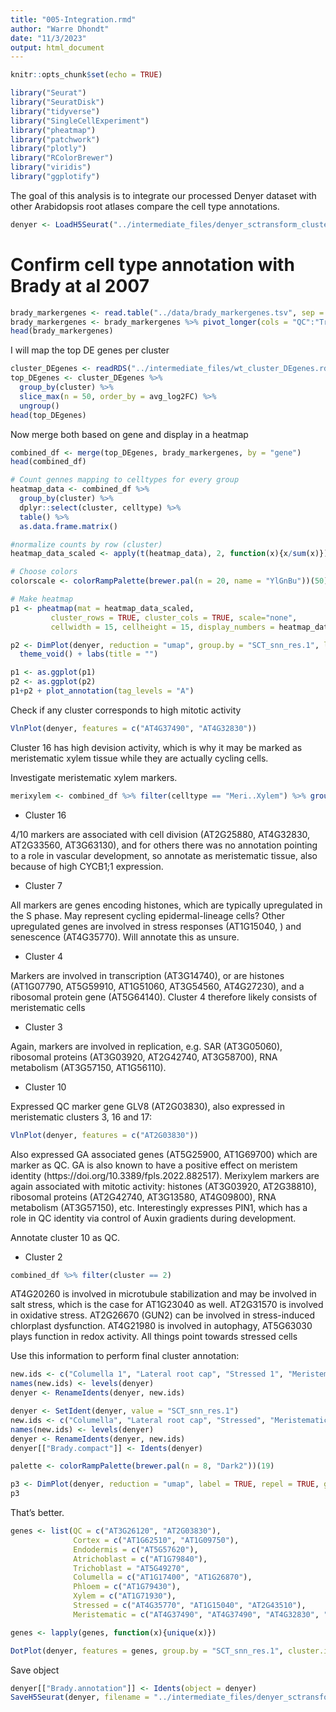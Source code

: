 ```yaml
---
title: "005-Integration.rmd"
author: "Warre Dhondt"
date: "11/3/2023"
output: html_document
---
```


```r
knitr::opts_chunk$set(echo = TRUE)
```

```r
library("Seurat")
library("SeuratDisk")
library("tidyverse")
library("SingleCellExperiment")
library("pheatmap")
library("patchwork")
library("plotly")
library("RColorBrewer")
library("viridis")
library("ggplotify")
```

The goal of this analysis is to integrate our processed Denyer dataset with other Arabidopsis root atlases compare the cell type annotations.

```r
denyer <- LoadH5Seurat("../intermediate_files/denyer_sctransform_clustered.h5seurat")
```

# Confirm cell type annotation with Brady at al 2007

```r
brady_markergenes <- read.table("../data/brady_markergenes.tsv", sep = "\t", header=TRUE, fill=TRUE)
brady_markergenes <- brady_markergenes %>% pivot_longer(cols = "QC":"Trichoblast", names_to = "celltype", values_to = "gene")
head(brady_markergenes)
```


I will map the top DE genes per cluster

```r
cluster_DEgenes <- readRDS("../intermediate_files/wt_cluster_DEgenes.rds")
top_DEgenes <- cluster_DEgenes %>%
  group_by(cluster) %>%
  slice_max(n = 50, order_by = avg_log2FC) %>%
  ungroup()
head(top_DEgenes)
```

Now merge both based on gene and display in a heatmap

```r
combined_df <- merge(top_DEgenes, brady_markergenes, by = "gene")
head(combined_df)
```

```r
# Count gennes mapping to celltypes for every group
heatmap_data <- combined_df %>%
  group_by(cluster) %>%
  dplyr::select(cluster, celltype) %>%
  table() %>%
  as.data.frame.matrix()

#normalize counts by row (cluster)
heatmap_data_scaled <- apply(t(heatmap_data), 2, function(x){x/sum(x)}) %>% t()

# Choose colors
colorscale <- colorRampPalette(brewer.pal(n = 20, name = "YlGnBu"))(50)

# Make heatmap
p1 <- pheatmap(mat = heatmap_data_scaled,
         cluster_rows = TRUE, cluster_cols = TRUE, scale="none", 
         cellwidth = 15, cellheight = 15, display_numbers = heatmap_data, color = magma(100, direction = -1))

p2 <- DimPlot(denyer, reduction = "umap", group.by = "SCT_snn_res.1", label.size = 6, pt.size = 0.7) +
  theme_void() + labs(title = "")

```

```r
p1 <- as.ggplot(p1)
p2 <- as.ggplot(p2)
p1+p2 + plot_annotation(tag_levels = "A")
```

Check if any cluster corresponds to high mitotic activity

```r
VlnPlot(denyer, features = c("AT4G37490", "AT4G32830"))
```
Cluster 16 has high devision activity, which is why it may be marked as meristematic xylem tissue while they are actually cycling cells. 

Investigate meristematic xylem markers. 

```r
merixylem <- combined_df %>% filter(celltype == "Meri..Xylem") %>% group_by(cluster) %>% select(gene)
```

- Cluster 16

4/10 markers are associated with cell division (AT2G25880, AT4G32830, AT2G33560, AT3G63130), and for others there was no annotation pointing to a role in vascular development, so annotate as meristematic tissue, also because of high CYCB1;1 expression. 

- Cluster 7

All markers are genes encoding histones, which are typically upregulated in the S phase. May represent cycling epidermal-lineage cells? Other upregulated genes are involved in stress responses (AT1G15040, ) and senescence (AT4G35770). Will annotate this as unsure. 

- Cluster 4

Markers are involved in transcription (AT3G14740), or are histones (AT1G07790, AT5G59910, AT1G51060, AT3G54560, AT4G27230), and a ribosomal protein gene (AT5G64140). Cluster 4 therefore likely consists of meristematic cells

- Cluster 3

Again, markers are involved in replication, e.g. SAR (AT3G05060), ribosomal proteins (AT3G03920, AT2G42740, AT3G58700), RNA metabolism (AT3G57150, AT1G56110).

- Cluster 10

Expressed QC marker gene GLV8 (AT2G03830), also expressed in meristematic clusters 3, 16 and 17:

```r
VlnPlot(denyer, features = c("AT2G03830"))
```

Also expressed GA associated genes (AT5G25900, AT1G69700) which are marker as QC. GA is also known to have a positive effect on meristem identity (https://doi.org/10.3389/fpls.2022.882517). Merixylem markers are again associated with mitotic activity: histones (AT3G03920, AT2G38810), ribosomal proteins (AT2G42740, AT3G13580, AT4G09800), RNA metabolism (AT3G57150), etc. Interestingly expresses PIN1, which has a role in QC identity via control of Auxin gradients during development. 

Annotate cluster 10 as QC. 

- Cluster 2

```r
combined_df %>% filter(cluster == 2)
```

AT4G20260 is involved in microtubule stabilization and may be involved in salt stress, which is the case for AT1G23040 as well. AT2G31570 is involved in oxidative stress. AT2G26670 (GUN2) can be involved in stress-induced chlorplast dysfunction. AT4G21980 is involved in autophagy, AT5G63030 plays function in redox activity. All things point towards stressed cells

Use this information to perform final cluster annotation:

```r
new.ids <- c("Columella 1", "Lateral root cap", "Stressed 1", "Meristematic 1", "Meristematic 2", "Trichoblast 1", "Atrichoblast 1", "Stressed 2", "Stele (Phloem)", "Trichoblast 2", "QC", "Atrichoblast 2", "Stele (Xylem)", "Stele (PPP)", "Cortex 1", "Endodermis", "Meristematic 3", "Columella 2", "Cortex 2")
names(new.ids) <- levels(denyer)
denyer <- RenameIdents(denyer, new.ids)

denyer <- SetIdent(denyer, value = "SCT_snn_res.1")
new.ids <- c("Columella", "Lateral root cap", "Stressed", "Meristematic", "Meristematic", "Trichoblast", "Atrichoblast", "Stressed", "Phloem", "Trichoblast", "QC", "Atrichoblast", "Xylem", "Phloem pole pericycle", "Cortex", "Endodermis", "Meristematic", "Columella", "Cortex")
names(new.ids) <- levels(denyer)
denyer <- RenameIdents(denyer, new.ids)
denyer[["Brady.compact"]] <- Idents(denyer)

palette <- colorRampPalette(brewer.pal(n = 8, "Dark2"))(19)

p3 <- DimPlot(denyer, reduction = "umap", label = TRUE, repel = TRUE, group.by = "Brady.compact", label.size = 4)
p3
```
That's better. 

```r
genes <- list(QC = c("AT3G26120", "AT2G03830"), 
              Cortex = c("AT1G62510", "AT1G09750"), 
              Endodermis = c("AT5G57620"), 
              Atrichoblast = c("AT1G79840"), 
              Trichoblast = "AT5G49270", 
              Columella = c("AT1G17400", "AT1G26870"), 
              Phloem = c("AT1G79430"), 
              Xylem = c("AT1G71930"), 
              Stressed = c("AT4G35770", "AT1G15040", "AT2G43510"), 
              Meristematic = c("AT4G37490", "AT4G37490", "AT4G32830", "AT3G05060", "AT2G42740"))

genes <- lapply(genes, function(x){unique(x)})

DotPlot(denyer, features = genes, group.by = "SCT_snn_res.1", cluster.idents = TRUE) +theme(axis.text.x = element_text(angle = 45, hjust=1), strip.text.x = element_text(angle = 90, hjust = 0))
```

Save object

```r
denyer[["Brady.annotation"]] <- Idents(object = denyer)
SaveH5Seurat(denyer, filename = "../intermediate_files/denyer_sctransform_annotated.h5seurat", overwrite = TRUE)
```



























